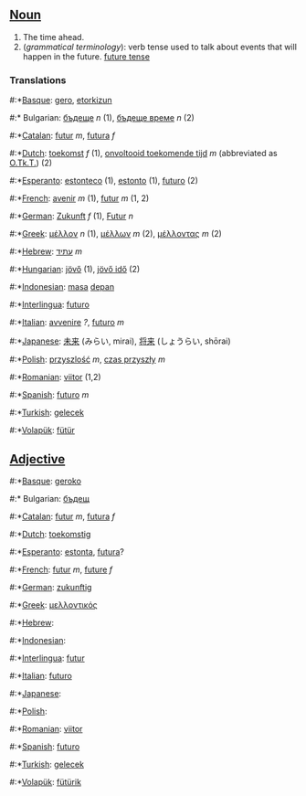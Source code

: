 ==[[Noun]]==
#The time ahead.
#(''grammatical terminology''): verb tense used to talk about events that will happen in the future. [[future tense]]

===Translations===
#:*[[Basque]]: [[gero]], [[etorkizun]]
#:* Bulgarian: [[бъдеще]] ''n'' (1), [[бъдеще време]] ''n'' (2)
#:*[[Catalan]]: [[futur]] ''m'', [[futura]] ''f''
#:*[[Dutch]]: [[toekomst]] ''f'' (1), [[onvoltooid toekomende tijd]] ''m'' (abbreviated as [[O.Tk.T.]]) (2)
#:*[[Esperanto]]: [[estonteco]] (1), [[estonto]] (1), [[futuro]] (2)
#:*[[French]]: [[avenir]] ''m'' (1), [[futur]] ''m'' (1, 2)
#:*[[German]]: [[Zukunft]] ''f'' (1), [[Futur]] ''n''
#:*[[Greek]]: [[μέλλον]] ''n'' (1), [[μέλλων]] ''m'' (2), [[μέλλοντας]] ''m'' (2)
#:*[[Hebrew]]: [[עתיד]] ''m''
#:*[[Hungarian]]: [[jövő]] (1), [[jövő idő]] (2)
#:*[[Indonesian]]: [[masa]] [[depan]]
#:*[[Interlingua]]: [[futuro]]
#:*[[Italian]]: [[avvenire]] ''?'', [[futuro]] ''m''
#:*[[Japanese]]: [[未来]] (みらい, mirai), [[将来]] (しょうらい, shōrai)
#:*[[Polish]]: [[przyszlość]] ''m'', [[czas przyszły]] ''m''
#:*[[Romanian]]: [[viitor]] (1,2)
#:*[[Spanish]]: [[futuro]] ''m''
#:*[[Turkish]]: [[gelecek]]
#:*[[Volapük]]: [[fütür]]

==[[Adjective]]==

#:*[[Basque]]: [[geroko]]
#:* Bulgarian: [[бъдещ]]
#:*[[Catalan]]: [[futur]] ''m'', [[futura]] ''f''
#:*[[Dutch]]: [[toekomstig]]
#:*[[Esperanto]]: [[estonta]], [[futura]]?
#:*[[French]]: [[futur]] ''m'', [[future]] ''f''
#:*[[German]]: [[zukunftig]]
#:*[[Greek]]: [[μελλοντικός]]
#:*[[Hebrew]]: [[]]
#:*[[Indonesian]]: [[]]
#:*[[Interlingua]]: [[futur]]
#:*[[Italian]]: [[futuro]]
#:*[[Japanese]]: [[]]
#:*[[Polish]]: [[]]
#:*[[Romanian]]: [[viitor]]
#:*[[Spanish]]: [[futuro]]
#:*[[Turkish]]: [[gelecek]]
#:*[[Volapük]]: [[fütürik]]